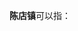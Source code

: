 '''陈店镇'''可以指：
{{PRC admin/disambig|41/17/29/102/000|42/10/87/105/000|44/05/14/105/000}}
{{disambig|cat=三字中国镇名消歧义}}